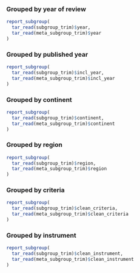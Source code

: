### Grouped by year of review {#sec-subgroup-trim-year}

```r

report_subgroup(
  tar_read(subgroup_trim)$year,
  tar_read(meta_subgroup_trim)$year
)

```

### Grouped by published year {#sec-subgroup-trim-incl-year}

```r

report_subgroup(
  tar_read(subgroup_trim)$incl_year,
  tar_read(meta_subgroup_trim)$incl_year
)

```

### Grouped by continent {#sec-subgroup-trim-continent}

```r

report_subgroup(
  tar_read(subgroup_trim)$continent,
  tar_read(meta_subgroup_trim)$continent
)

```

### Grouped by region {#sec-subgroup-trim-region}

```r

report_subgroup(
  tar_read(subgroup_trim)$region,
  tar_read(meta_subgroup_trim)$region
)

```

### Grouped by criteria {#sec-subgroup-trim-criteria}

```r

report_subgroup(
  tar_read(subgroup_trim)$clean_criteria,
  tar_read(meta_subgroup_trim)$clean_criteria
)

```

### Grouped by instrument {#sec-subgroup-trim-instrument}

```r

report_subgroup(
  tar_read(subgroup_trim)$clean_instrument,
  tar_read(meta_subgroup_trim)$clean_instrument
)

```


